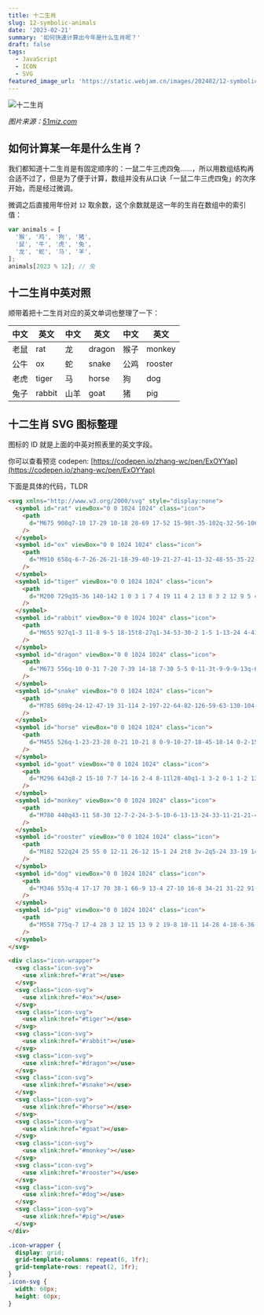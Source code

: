 ```yaml
---
title: 十二生肖
slug: 12-symbolic-animals
date: '2023-02-21'
summary: '如何快速计算出今年是什么生肖呢？'
draft: false
tags:
  - JavaScript
  - ICON
  - SVG
featured_image_url: 'https://static.webjam.cn/images/202402/12-symbolic-animals.webp'
---
```


![十二生肖](https://static.webjam.cn/images/202402/12-symbolic-animals.webp)

_图片来源：[51miz.com](https://img.51miz.com/Element/00/90/65/71/4d52cf33_E906571_7229f133.png)_

## 如何计算某一年是什么生肖？

我们都知道十二生肖是有固定顺序的：一鼠二牛三虎四兔……，所以用数组结构再合适不过了，但是为了便于计算，数组并没有从口诀「一鼠二牛三虎四兔」的次序开始，而是经过微调。

微调之后直接用年份对 `12` 取余数，这个余数就是这一年的生肖在数组中的索引值：

```js
var animals = [
  '猴', '鸡', '狗', '猪',
  '鼠', '牛', '虎', '兔',
  '龙', '蛇', '马', '羊',
];
animals[2023 % 12]; // 兔
```

## 十二生肖中英对照

顺带着把十二生肖对应的英文单词也整理了一下：

| 中文 | 英文   | 中文 | 英文   | 中文 | 英文    |
| ---- | ------ | ---- | ------ | ---- | ------- |
| 老鼠 | rat    | 龙   | dragon | 猴子 | monkey  |
| 公牛 | ox     | 蛇   | snake  | 公鸡 | rooster |
| 老虎 | tiger  | 马   | horse  | 狗   | dog     |
| 兔子 | rabbit | 山羊 | goat   | 猪   | pig     |

## 十二生肖 SVG 图标整理

图标的 ID 就是上面的中英对照表里的英文字段。

你可以查看预览 codepen: [https://codepen.io/zhang-wc/pen/ExOYYap](https://codepen.io/zhang-wc/pen/ExOYYap)

下面是具体的代码，TLDR

```html
<svg xmlns="http://www.w3.org/2000/svg" style="display:none">
  <symbol id="rat" viewBox="0 0 1024 1024" class="icon">
    <path
      d="M675 908q7-10 17-29 10-18 28-69 17-52 15-98t-35-102q-32-56-106-95-54-15-69-8-5 3-6 8 0 5 18 39 17 33 36 74 20 41 25 85t-15 72q-47 0-88-35-21-18-34-46-1-2-4-4t-11-10q-7-8-17-9t-22 0q-13 1-28 12-88 69-76 98 2 5 8 18l25 50q6 13 7 20t-1 11q-3 2-58 4-56 2-70 9-26 16-7 33 25 22 131 30 46 4 75 0 28-4 39-14 10-10 13-21 3-10 3-25 0-16 4-22 12-21 27-19 14 2 19 23 1 5 1 15t2 17q2 6 5 18 3 10 10 15 6 5 18 10t29 5q24 0 68 6 44 7 72 6t37-12q20-18-28-44-34-16-57-16zm236-249q-11-30-24-55-14-26-26-40-8-9-23-27-12-12-19-18t-11-16q-4-9-4-16t8-21q14-19 43-55 39-57 22-62-3 1-7 2t-15 8-20 12q-10 5-23 17-13 11-22 20-10 9-20 25-10 15-13 27-3 13-2 30 1 18 11 34 13 24 39 53 15 17 44 49 18 21 29 44 10 24 3 53-8 28-43 61-19 19-95 24-2 1-4 3t-5 9q-1 3-4 10-1 3 5 10t18 5q16 1 40-3 23-4 52-16 28-12 48-34 19-21 28-53 2-10 2-22 0-25-12-58zM330 322q30 13 52 4l4-2q18-9 27-25 24-53 0-73-14-13-29-18-15-4-26-2-10 2-19 7-9 4-14 8-1 1-3 5-12 14-17 32-5 17 1 37 6 19 24 27zm-34 241q-46 90-66 116-10 14-17 36-7 23-6 43 1 21 15 25 8 3 20-2 11-5 22-13 11-9 26-23 9-9 26-27 13-12 28-30 22-26 44-34 23-8 41-2t37 29q87 110 106 79 7-13 2-49-3-23-8-46-5-22-11-41-6-18-13-33l-15-27q-7-13-13-22-6-8-11-18t-8-12q0-4 1-10t4-19q3-14 3-28v-26q0-14-5-24-1-1-2-3 6 1 14 1t15 2q31 2 54-6 22-8 32-25 11-16 15-32 4-17 3-32t-5-25q-22-48-99-54-3 0-7-1t-15 1-21 3q-9 1-20 12-11 12-17 22-21 46-9 84-81-35-166-10-57 17-80 39-22 21-24 42-12 0-16 2-17 4-27 11t-12 15q-1 2-1 4 0 6 7 15 21 22 62 18 2 3 5 8t16 16q12 10 23 21t33 19q22 7 40 11zm35-164q7 4 13 7t12 10q-10 10-25 18h-1q0-1-2-1t-4-1-7 0q-4 1-7-1t-8-1-9 0q20-41 38-31z"
    />
  </symbol>
  <symbol id="ox" viewBox="0 0 1024 1024" class="icon">
    <path
      d="M910 658q-6-7-26-26-21-18-39-40-19-21-27-41-13-32-48-55-35-22-45-12-7 4-18 5-20 3-138-4-1 0-4-1t-9 0h-12q-6 0-13 2-4 1-13 4-3 1-5 2-3 2-5 5-3 5-6 13 0 5 2 15 1 9-2 35-3 25-10 47-8 21-31 43-24 21-54 33-53 16-99 17t-64-3q-19-4-19-7-3 35-9 104-4 78 9 86 11 6 28-18 17-25 39-64 9-16 26-48 16 2 62 8-1 4-2 14-2 18-7 72-2 18-2 35 0 18 3 21 8 4 22 3 15-1 34-36t25-94q2 1 5 1 5 0 14 1 11 1 22 1 10 0 25 2 16 2 28 1t27 2q16 3 25 1t18 0q10 2 12 1-1 18-2 55 3 50 21 49 8 0 11-19 4-20 6-49 2-30 3-38 40-6 62-11v7q0 4-1 15t0 22q1 10 0 24-1 15 2 24t3 17 5 11 14-4q8-6 20-25 12-20 21-50 8-31 13-80t-1-113q1 0 4 1 7 6 16 29 4 10 8 16 3 6 7 19 4 12 10 18t12 15q6 10 14 11 5 0 15 2 8 1 18-6 0 1 1-5l3-12q2-7 4-15v-6q0-6-2-12-2-9-6-15zm-670 8q24 3 47 5 41 6 72 2 16-2 30-7 40-13 62-39 2-1 6-4 3-2 6-6 2-2 5-6 2-2 5-8 8-17 9-32t0-29q-1-13-10-25-9-13-11-20t-10-14q-1 0-1-1-1-27-1-44 18-3 29-12 11-10 12-18 0-5-15-16-9-7-29-21l-15-10q0-13-5-32-5-18-17-27-6-6-12-6t-8 3l-3 3q-4 54-93 59-20 1-34-13-14-15-16-31-1-5-2-15-35 0-60 65 0 2-2 5-9 1-19 4-10 4-19 8-5 2-15 8-7 4-10 7l-4 2q7 12 23 24 17 11 28 17t12 4 3 1 3 0q-10 34-20 52-26 10-39 28t-8 50q4 24 16 40t28 27q15 10 27 13 8 2 23 6 8 2 16 3t16 0zm-18-57q-8-8-7-29 1-20 19-15 24 7 5 44-8 2-17 0zm143-148q1 0 2 1t0 1q-1 7-3 19-3-1-12-2-19-5-12-18 7-12 20-6zm-21 104q18-24 26 15 0 5 2 15-5 12-19 17 0-1-2-2-11-5-14-18-3-12 7-27zm-76-85q-3 4-25 7-4-12-4-24 5 0 9-1 15-5 20 4 5 8 0 14z"
    />
  </symbol>
  <symbol id="tiger" viewBox="0 0 1024 1024" class="icon">
    <path
      d="M200 729q35-36 140-142 1 0 3 1 7 4 19 11 4 2 13 8 3 2 12 9 5 4 10 10t5 11q4 21 23 35 25 21 28-23v-4q1-6 7-23-7 3-28 10l-2-3q-2-1-6-6-2-3-7-9-3-4-5-11t-1-12q1-4 7-10t16-8q16-3 27 6t21 26q11 16 10 17 3 4-2 11-4 8-12 14-2 1-6 5-1 0-1 1t-1 4-1 5 1 5 3 3q3 1 8 1 6 1 12-2 81-25 31-102-2-4-5-8-2-3-5-7-2-4-5-7-10-18-24-39-13-20-29-33-9-7-19-14-7-4-21-13 24-8 36-11 20-5 10-19-10-13-34-15-26-3-52 30-37-12-74-4-22 4-44 15-8 4-16 9-13 8-24 17-18 14-33 33-8 12-25 35-22 40-33 92-11 53 0 95 2 8 7 25 3 10 6 18 3 7 3 8t2 5 0 3-1 4q-2 0-4 1t-6 2-9 5-7 8q-2 5-4 11t3 13 13 15q3-5 8-15 10-11 14 12 0 6 1 17l12-12q6-5 11-8t11-4q7-1 10 2t4 14q4-1 12-5 7-3 23-8 15-5 21-4-52-50-57-101zm251-216q0-1 4 5 3 5 11 16 1 0 1 3t-1 5-1 5q0 4-4-1-3-1-6-3-2-1-4-3v-27zM143 787q-1 0-1 1l-1 1q1 0 2-2zm162-147q67 96 86 122v13q-33-11-38 8-4 13-3 26 1 12 9 14 8-7 23-22 2 7 9 28 7-6 26-24 4 3 16 11 51-24 55-38-49-59-149-175-9 9-34 37zm252-42q1 22-27 70-14 3-25 9-11 7-19 13-7 6-10 13t-5 14q-2 8-2 13t-1 9v3q5-2 20-6 2 4 6 17 6-5 27-22 4 3 14 13 5-3 22-12v-33q12-4 22-12 9-8 13-16 3-5 8-15 4-8 4-12 1-2 1-4 10-13 40-53-14-4-28-4-13 0-24 1t-19 5q-7 5-13 6-1 1-4 3zm367 110q-3-14-18-59-14-45-15-60-2-16-27-27-30-15-39 10-2 6-1 17-3-8-8-19t-19-36q-15-24-25-28-24-11-86-27-61-17-91-17-20 0 2-16 40-29 99-37 36-5 60 5 26 11 41 23 14 12 17 23 3 12-3 24t-19 22q9 11 29 32 2-2 6-7t15-18q10-14 14-28t3-34q-1-19-12-37-14-21-39-32-25-12-53-14-29-2-58 4-28 6-59 16-15 5-28 10-12 5-20 10-5 4-16 10-7 6-10 10-2 3-7 9-4 5-5 7t-5 5q-25-2-76-5 6 4 15 13 10 10 30 42 21 33 35 74 13-1 38-2 22-1 69 2 48 3 62 10 29 16 56 50 28 35 25 56-2 0-4 1-4 1-11 4-8 3-13 8t-12 11-8 14q-1 7 1 16t13 21v-4l2-7q1-2 3-8 1-3 6-6t12-3q2 29 11 37 17-29 28-30 3 9 8 27 3 7 7 7 4-28 18-28 10 0 24-3 13-3 27-13 12-8 12-19-1-3-1-6zM181 480h-3q-3 0-9-3t-11-8q-5-6-10-16-4-10-6-24-3-35 2-46 6-12 23-14 2 1 5 3t6 13q3 10 2 25-1 11 9 11 18-1 36-24 19-24 4-42-11-15-28-24-18-8-35-10-18-2-34 15-16 18-22 46t-6 51q0 35 14 58 10 17 24 17 17-1 39-28z"
    />
  </symbol>
  <symbol id="rabbit" viewBox="0 0 1024 1024" class="icon">
    <path
      d="M655 927q1-3 11-8 9-5 18-15t8-27q1-34-53-30-2 1-5 1-13-24 4-41 8 4 19 7 12 3 20 6 3 0 8 1 21-7 2-52-18-45-36-58-4-2-9-6-3-2-9-7-4-3-7-8t-6-7q-4-2-7-7-1-2-5-6 30-13 44-38 15-24 15-49 0-24-5-47-6-22-11-37-2-4-7-13 22-45 37-84t19-66q3-16 8-49 3-22-1-35-5-14-6-24t-6-12q-1-2-3-4-32 7-59 35-28 29-44 64-17 35-28 69-11 33-17 57-2 7-5 22h-35q1-3 4-15 18-42 29-80 10-38 12-61 2-24-1-45-3-22-9-32-7-10-12-21-5-10-10-10-2-1-5-3-39 28-65 67-25 39-34 75-10 37-13 69t0 53q3 22 5 23t3 5q0 2 2 7 1 3 1 7t1 7v3q-24 19-35 39-11 21-11 38 0 18 7 33t14 27q7 11 17 19 11 8 10 11 4 6 1 16h-1q-10 4-38 16-62 29-72 71-8 27 12 37 11 4 24-2 49-20 51-10-2 19-7 55-80-21-83 16-2 23 22 42 5 3 10 5 28 14 6 19-90 6-89 33v2q2 10 10 17 27 6 52 8 26 2 45 2 20 0 37-2 18-2 31-6 8-2 25-7 11-3 18-8 7-6 12-8t7-6q1-1 2-3-16-20-14-31 2-10 10-14 9-4 15-1 34 13 43 27 3 4-2 5-7 2-21 5-7 2-9 5t-3 6 4 7 16 9q77 29 202-10l9-3q-16-39-84-40zM457 581v-1q-4-7 4-23l9-3q5 0 7 3t2 7-1 9-2 6q-2 4-6 10-10-2-13-8zm86-24q1-2 5-4t6-2q7 2 11 10-4 23-16 21-3-1-4-4-1-2-2-6-1-3-1-7t1-6v-2zm-13 76q-1 7-4 11t-6 7h-31q-14 0-13-8 1-7 21-14h2q24-7 31 4z"
    />
  </symbol>
  <symbol id="dragon" viewBox="0 0 1024 1024" class="icon">
    <path
      d="M673 556q-10 0-31 7-20 7-39 14-18 7-30 5-5 0-11-3t-9-9-9-13q-6-8-8-15-2-4-6-13 8 0 20-2t16-2h13q4 2 13 9t14 12q3 3 9 10 5 1 17 2t22-11q11-11 3-30-8-23-2-38l15 15q2-5 8-19 10 3 42 12-1-4-5-17 5 0 8-2t4-6l12 6q0-22-21-39 20-4 23-9 3-4 4-9t-1-11-14-8q4-2 7-5t7-5q2-2 5-7 2 1 5 1t7-2 4-6q5-14-20-22 11-14 31-41 11-19 11-26 0-3-2-4t-6-2-17 5-26 22q-1 0-2-1t-4-1h-9q-4 0-4 2-19 15-26 35-10-2-31-8 2-1 6-6 3-4 12-14t14-20q5-9 13-18 7-9 5-13 0-13-14-13-23-1-46 35-7 0-9-14t-13 6q-1 2-2 5-4-15-11-28-6-12-14-21t-16-16q-8-8-18-14-9-6-17-8t-16-6q-9-4-14-3t-8-1q-1-1-3-1 4 14 15 57-12 1-49 2 1 2 1 6t3 14q3 9 4 18t1 15q0 7-1 10t-53 7q-22 2-4 7 2 1 7 2 14 4 28 14 13 11 18 18 2 2 6 7 5 15 2 28-3 12-18 22t-33 19q-17 8-43 12-25 4-48 9-22 5-48 5t-44 7q-19 7-25 16-6 8-11 16-3 5-3 9 0 2 1 3 0 2 1 6 5 0 22-2 3 7 12 27 4-5 15-21 6 5 22 21 2-5 7-11 3-4 9-11 4-6 10-10t9-8q0-1 2-2 3 7 13 22 10 14 19 23 3 4 9 10 2 25 12 47 10 23 20 36 11 14 23 26t18 15q3 2 8 5-4 2-8 9-4 6-6 13t-3 15-3 16q-2 7-1 14t-1 9v3q-68 36-49 80 1 3 5 8-4-10 3-24t16 2q7 10 12 12t7 2q1-1 3-2 5-12 8-16t5-3q3 1 8 5 7 4 14 6 12 3 15-12 3-16 0-29-1-6-2-16-2-15 12-33 15-19 33-26t37 16q28 31 1 75t-99 78q-92 44-29 75-15 19-21 33-5 13-4 19t9 6q7 0 14-1t16-5q7-3 20-9 6 25 18 25 15 0 39-37 11-19 11-20 10 14 18 19 8 4 16-5 8-8 13-15 6-7 11-22 2-7 6-20 0-2 2-8 28 15 33-33 3-23 1-50 36-20 45-77 9-56 2-103-4-23 0-38t9-22q2-1 6-5 9 5 36 21v-33q8 3 33 12l-8-40q6-2 25-11-37-28-59-18-23 9-32 23-9 15-10 20zm-7-155h-1q13-6 23 3-3 2-9 7h-11q-13-3-2-10zm-49-13q8 0 12 3t5 8q-2 1-6 4-3 2-7 3-5 1-5 0t-2-5q0-8 3-13z"
    />
  </symbol>
  <symbol id="snake" viewBox="0 0 1024 1024" class="icon">
    <path
      d="M785 689q-24-12-47-19 31-114 2-197-22-64-82-126-59-63-130-104-70-41-126-44-8-1-16-1-23 0-44 6-29 9-50 20-22 11-35 25-7 8-23 24-1 2-7 8l80 68q-3 1-5 1-20 3-37 0-16-3-27-6-4-2-11-4-26-8-42-7-15 1-22 6-3 1-7 4 77 14 15 38-13 5-27 8 15 4 29 3t28-4q13-3 21-8 8-6 16-9 1-1 5-4 17-1 70-5 4 7 17 29-20 14-78 57 29 32 80 47 51 16 89-4 12-6 36-17 17-8 43-15 25-6 46-7 20-1 41 11 20 13 33 34 9 20 14 34t3 34q-2 19-6 36-4 16-15 47-48-1-89 13t-73 43q-33 29-59 64-25 34-53 83-13 23-31 37-17 15-33 20-17 5-37 4-21-1-32-5-9-4-28-10-16-7-19-10t-7-5q2 3 6 7 5 6 16 16 12 11 30 21 17 11 42 20 24 9 56 14 29 4 54-6 26-10 44-35 19-24 34-46 16-21 34-51t32-39q10-10 23-17 14-8 27-10t28-5q-7 24-21 71-10 36-12 64-2 29 0 51 2 21 13 35 11 15 22 25 10 10 30 14 21 4 34 9 9 2 23 2h15q25-2 38-2t37-4q15-2 32-9 16-7 32-20 17-14 30-29t24-36q10-20 17-40 7-19 7-42 0-22-5-43-5-20-20-41-16-20-36-37-21-16-56-30zM404 322q-12-2-22-1-4-13 4-25 8-13 26-12 25 1 27 19 2 14-18 18-8 2-17 1zm361 567q-30 15-48-11-19-25-12-78 1-13 5-31 8 2 24 7 34 11 48 35 15 23 10 47-6 23-27 31z"
    />
  </symbol>
  <symbol id="horse" viewBox="0 0 1024 1024" class="icon">
    <path
      d="M455 526q-1-23-23-28 0-21 10-21 8 0-9-10-27-18-45-18-14 0-2-15 9-13 18-13 9-1-17-16t-39-15q-15 1-5-15 7-11 15-13 7-1-10-9-38-22-51-21 0 3 4 22 4 18 15 49 12 31 28 58 16 28 46 48 30 19 65 17zm440 320q-8-3-18-3-11 0-17-1t-9-3-5-10-10-26q-9-17-22-35-13-19-23-34-11-16-18-19-6-3-12-23-6-18-17-52-10-32-20-52-5-9-13-15-9-6-19-10t-25-7q-16-3-31-4t-37-1q-21 0-43-2h-48q-29 0-53-1-42-1-76-27-34-27-54-61-21-33-33-72t-19-61q-6-21-5-25-1-5-10-7-5 1-8 10t-4 18-2 9q-1 3-27 21-62 20-87 59-12 13-18 33-7 21-1 37 5 16 20 19t31-5q15-8 23-18 3-4 9-10 10 3 24 0 14-4 24-8 3-1 9-4 16 3 24 35 9 32 10 64v30q-3 5-9 21-3 11-11 35-6 19-10 36-4 18-8 30-2 4-4 12-15 12-44 36-30 25-53 48-22 24-27 27-7 9-10 16-4 8-5 20v1q0 11 15 15 21 10 38 1 16-8 27-24 12-17 17-30t5-18q-1-2 2-3t6-4q3-2 7-1t7-1h2q21-3 42-13 22-10 37-21 16-12 29-25t19-20q3-3 8-9 27 22 87 23 59 1 101-7t46-11q81 57 171 68 13 41 60 87 45 43 63 43h2q10-1 15-17 3-9 3-18 0-8-2-15-4-16-16-21zM237 402q-4 4-11 2t-11-5-9-8q4-8 11-13h4q13 3 18 10 4 7-2 14zm590 184q1 1 3 4l7 7q2 1 8 7 6 5 11 6t12 5q17 2 18-16 1-19-14-24-10-3-11-20-1-18-2-20-3-3-17-1-8 1-25 3-10 1-17-5-2-1-4-6t-4-6-7 0q-4 1-11 6-10 6-25 12-9 4-26 10-3 1-10 4-2 17 15 25t39 8q21 0 40 1 18 1 20 0z"
    />
  </symbol>
  <symbol id="goat" viewBox="0 0 1024 1024" class="icon">
    <path
      d="M296 643q8-2 15-10 7-7 14-16 2-4 8-11l28-40q1-1 3-2 0-1 1-2 13-19 23-35 33-56 26-89 21-7 29-21 9-13 7-22-1-4-4-10h-57q-1-1-5-3-3-1-9-5-4-1-10-5-5-1-6-12t-1-36q0-8-4-12t-7-2q-1 1-3 2l-14 14q-5 5-7 9-2 5-9 9l-6 6q-3 3-5 4 0 1-1 2h-40q-1-26-5-41t-9-17l-3-3q-8 3-16 11-7 8-10 18t-5 20q-1 5-4 16v6q-3 8-10 31-4 8-9 6-3 0-11-2-5-1-16-4-8-2-19-1-10 1-15 5t-8 10v3q0 8 4 15 5 8 14 14 10 6 15 8t10 6q5 20 14 39 9 20 22 43 12 24 20 44 18 42 36 54 18 11 39 6zm-11-40q-13-6-18-13-5-6-2-9 3-2 8-7 6-4 11-4t8-1q13 4 18 10-2 4-6 11-1 4-3 6t-4 3q-2 0-5 2-2 0-7 2zm48-149q6-3 10 1t6 9v6q0 2-1 6t-2 11q-12 8-21 1-3-5-2-18 1-14 10-16zm-96 7q8-17 22 10-1 7-3 11t-5 4h-7q-2 0-5 1-12-9-2-26zm7 184q6 67 38 66 17 0 26-16t11-35q1-5 2-15-17 15-36 15-20 0-30-7-4-3-11-8zm668-29q-1-1-2-4-1-4-5-12-4-10-13-16-8-5-23-15-13-9-34-13-37-10-104 1-66 10-109 3-17-2-50-6-85-16-142-63-31 74-60 95 3 4 10 11 6 6 16 20 11 14 11 22v9q1 9 1 16t-1 20q-1 12-4 24-1 9-4 26-2 13-9 27-4 9-12 26-24 41-36 85t-8 54q5 0 14-2 49-17 111-145 0-1 1-2h57q35 0 103-7 67-8 88-22 98 74 101 86 2 5-1 18-3 12-9 27-6 16-6 25-1 7-1 15t2 14q2 7 6 11t13 1 21-14q38-34 48-88 1-6 0-19t-8-41q-6-28-19-55-9-18-9-34 0-17 6-31t15-23q10-10 22-17t23-7zM466 931q2 3 10 10 17-11 49-151h-54q-1 35-5 141zm236-162v177q3-2 9-5 5-3 16-18 11-14 12-33 10-66 29-68-3-5-10-14-6-9-25-24-18-15-31-15z"
    />
  </symbol>
  <symbol id="monkey" viewBox="0 0 1024 1024" class="icon">
    <path
      d="M780 440q43-11 58-30 12-7-2-24-3-5-10-6-13-13-24-33-11-21-21-43-6-27-6-40 0-5-10-15-10-9-26-17-15-8-36-11-8-2-17-2-12 0-23 3-50 11-90 44-39 33-37 76 2 29 9 48 7 18 12 23t16 11q-99 8-297 26-1 0-3 1t-5 6-1 11q30 116 17 160-16 56-27 59-6-4-16-8-11-5-38-6-28-1-52 14-28 14-41 49-9 22-9 44 0 13 3 27 9 35 34 51 30 14 63 12 32-2 57-19 25-18 22-44-5-20-17-31t-25-16q-14-4-28-3t-21 7q0 1-2 4-1 2 6 9 6 7 19 11 15 5 19 19 5 13-7 23-11 10-33 9-2 0-7-2t-14-9-15-18q-7-12-2-32 4-21 18-47 3-2 8-5t21-9q15-5 29-5 15 0 30 10 15 9 27 28 9 16 15 40 6 25 10 47 4 23 11 48 6 26 12 43 6 18 20 32 15 14 32 16 8 2 16 2 15 0 27-5 18-6 36-20 17-14 23-17 5-1 41-3 76 0 109-71 10-22 17-47 3 0 9 2 0 1 1 3t2 9q1 4 4 11 2 6 7 15 3 4 9 14 4 6 14 11 6 3 18 8 7 4 22 2 16-1 27-5 23-7 35-18t7-23q-5-11-38-15-45-5-45-11-1-3 16-9h25q13 0 19-7 7-6 14-14t2-24q-9-44-65-80-55-37-97-20-21 9-62 28-16 7-35 20-20 14-25 29-2 3-8 6-3-12-3-27 0-14 3-37 3-24 12-43 9-20 32-43 23-24 52-41 2 0 4 2 5-2 13-4 7-2 32-1 26 1 49 7 22 6 53 24 30 19 54 47 3-2 9-8-4-35-15-139 3 1 11 3 7 2 25 3 17 1 31 0 15-1 26-14 11-14 13-31-3 1-27 5-25 4-59 3-33-1-46-13zm-32-100q8-7 11-6 5 5 9 10-9 6-14 6t-6-2q-2-2 0-8zm-50 2q24-19 51-29-8 13-23 39 15 11 60 46-7 25-28 17-4-1-7-3t-6-6q-2-4-4-6t-5-7-4-8-5-8l-7-7q-3-3-9-5t-12-5q-15-8-1-18zM283 699q27-40 52-52-10 40-7 81-15-10-45-29zm65-93q-4-1-8-3t-7-8q-3-7-4-15-1-3-1-8-1-6-1-13v-14q0-6 1-14t4-14 9-14q6-7 12-11t20-7q13-3 26-3 14 0 35 2 1 0 3 1-60 53-89 121zm342-122q-13-2-27-1-15 1-29 5t-16 8q1-1 2-5t2-5q1-2 5-7 4-6 8-7t13-6q9-6 19-7 6-1 20-3 12-2 24-3 11-1 25-4 15-3 25-4-1 22-2 67-1-1-5-2-4-4-12-7-12-4-35-14-9-3-17-5z"
    />
  </symbol>
  <symbol id="rooster" viewBox="0 0 1024 1024" class="icon">
    <path
      d="M182 522q24 25 55 0 12-11 26-12 15-1 24 2t8 3v-2q5-24 33-19 14 2 23-6t11-16q1-4 3-11 7-1 14-12t10-20q1-4 3-11-5 0-15-10l-23-23q-12-14-23-28-12-14-20-23-2-3-7-10-1-8-3-32-9-6-32-7-22-1-39-1-6 1-18 2-1 1-5 3-3 1-7 4-9 6-25 17-2 1-7 6-13-3-38-8 5 8 18 33-4 5-17 23 2 0 7-2 4-1 14-2 9-1 16 0 3 0 7 2t9 7q5 6 14 18-9-4-17-6-5-1-14-4-6-1-10-1h-7q-21 14-28 22-4 4-4 7t3 4q6 3 12 4t19 1q12 0 12 1 6 1 7 5 1 5-1 8-1 1-2 4-21 10-32 25-11 16-12 31t1 28q2 12 7 21t10 9q5-1 14-9 8-8 15-13t11-2zm62-199q-8 5-25 4-1-3 0-5t3-5 5-3 7-3q2 2 4 5 1 2 4 3t2 3v1zm51-51q5-10 21-40-8 4-34 16-5-7-18-30-5 7-22 30-8-4-30-16 3 10 11 40h72zm582 117q-156-25-200 78 0-3 1-6t2-12 5-17 7-20q3-11 14-21 10-10 17-21 7-10 25-17 17-7 30-13 14-7 40-6-7-3-18-6-12-3-42-3-31 0-55 16-23 15-47 58-23 43-28 114-59-11-177-32-14-9-54-35-8 19-32 75v14h25q1 2 1 5t4 13q3 5 8 17 5 8 13 17 8 10 16 18t23 11q14 3 29 4 16 1 37-7 22-8 45-23 3 4 9 11-2 2-9 8-6 5-25 15-20 10-41 14-22 3-56-10-33-12-67-39-1-2-2-7-1-4-3-15t1-21q-1 1-3 1h-5q-5 0-7-2t-5-8 1-15q-1-1-3-2t-8-2-11-1-14 5q-8 5-13 10-3-1-9-1t-24 4q-17 4-31 18-7-2-19-5-12-2-32-1-19 1-25 13-23 55 35 121 9 9 22 25 8 10 24 29 10 12 23 25 14 14 25 22t25 10q15 2 28-2t28-17q2 4 6 10t18 16q15 11 30 14t42-11q27-13 53-47h14q7 0 16-4t18-9q10-5 24-17 14-13 25-27 10-14 24-40t25-55l24-72q3-1 11-4 7-3 25-9 19-6 36-6t38 6q20 6 35 24 13 16 21 32t13 32q6 15 7 28 0 8 2 24 1 10-1 17-2 8-2 10 4-8 14-22 35-60 14-110-10-25-38-43-27-19-60-27t-66-5q-32 3-54 18 3-4 8-9 7-6 20-18 14-14 32-23 17-9 37-16 21-7 43-2 50 8 76 26 27 19 29 35 2-4 2-12 0-10-3-27-9-54-56-61zM451 830q-8-1-29-4-6 17-24 67-42 0-55 12-4 4 0 9 3 5 33 0 7-1 7 0t-5 6q-23 20-26 43-2 12 7 12 9-1 38-40 4-6 12-16h7q4 0 7 4t7 5 6 5q1 1 2 3-3-15 0-83h17q-4-5-6-10-3-5 1-10 0-1 1-3zm-108-6q-5-4-6-10t0-9q1-1 2-4l-28-4-24 68q-42 0-56 11-4 4-1 8 4 6 35 1 7-1 7 1t-6 7q-23 19-26 43-1 12 7 11 10 0 38-41 9-12 12-14 3-3 6 0 3 2 8 4t8 5q2 1 5 5l3 2v-84h16z"
    />
  </symbol>
  <symbol id="dog" viewBox="0 0 1024 1024" class="icon">
    <path
      d="M346 553q-4 17-17 70 38-1 66-9 13-4 27-10 16-8 34-21 31-22 91-68 32-25 53-59 22-33 31-65t12-58q3-25 3-44 0-5-1-15 10-3 20-8 9-5 15-9 4-3 11-9 3-2 10-9-24-24-47-34-22-9-37-4-14 5-26 13-12 7-18 17-1 3-5 8h-20q-24-13-63-16t-64 0q-9 1-26 3-4-25-17-35t-29-8q-15 2-30 7-14 5-25 11-4 3-10 7 2 24 43 24-8 97-58 133-8-1-24-2-13-1-18-3h-6q-4-12-9-21-5-10-11-13-4-1-12-5-5-2-8-1h-3q-17 1-26 23-10 21-11 51v5q0 27 10 55 10 31 27 54 39 45 168 45zm99-222q1-11 6-16 4-5 11-8h2l1 1q5 3 8 11t3 16v8q-3 11-19 17-13-6-12-29zm-95-12q10-7 18-2 7 5 8 31 0 15-22 23h-5q-1-3-4-14-2-7-2-15 0-9 1-14t6-9zm-33 252q-17-1-68-5-24 34-25 53 0 3-1 8-1 6 0 11 1 4-1 9t1 10 3 8 5 8q6 6 8 4 2-1 12 0 10 2 15-3 25-9 37-34 12-26 13-48 1-7 1-21zm276-74l-9 12q-6 7-26 26-19 20-43 37-23 17-58 37-35 19-74 32-61 142-77 181-8 21-12 34-4 12-9 33-5 22-3 35 2 14 11 23 18 15 61-47 43-63 68-121l15 9q-7 12-16 31-9 18-24 56-14 38-10 54 8 35 29 36 33 1 67-92 7-18 21-55 0 2 2 7 1 4 6 18 5 15 12 26t22 26q14 14 33 23 1-5 4-16 2-9 6-18 4-8 10-18t13-20q8-9 17-17t21-11q13-3 27-4t32 6q-4 0-12 1t-25 6q-18 5-31 15-13 11-25 33-11 23-9 50h-3q-2 1-8 2l-12 4q-4 1-14 4-8 2-15 5t-14 5-12 6q-4 4-9 7t-3 7q0 6 1 10 1 5 6 9t16 8q10 4 29 5 20 1 47 1 28 0 70-5t97-10q36-5 44-45 9-40-4-82-12-42-27-68-5-8-23-30-17-21-38-45-20-23-44-54-23-31-43-57-19-27-36-57-16-29-19-48zm312 184q-8 9-23 19-16 10-30 18-10 6-29 17-14 8-23 10-3 2-8 5 11 4 20 22 9 17 10 29 1 13 3 15 8 2 13 2t7-1q1-1 3-1 60-27 60-98 0-9-1-19 0-6-2-18z"
    />
  </symbol>
  <symbol id="pig" viewBox="0 0 1024 1024" class="icon">
    <path
      d="M558 775q-7 17-4 28 3 12 15 13 9 2 19-8 10-11 14-28 4-18-6-36-9 0-25 12-9 10-13 19zm358-229q-4-7-8-10-2-2-6-5-2-2-6 0t-6 2q-2 1-4 4-1 2-4 7-1 1-1 3t2 6q2 3 9-1 10-4 10 7-1 14-13 16h-3q-3-20-38-48-53-44-153-46H562q-1 2-3 4t-3 11-4 16q-3 6 2 17t8 15q19 21 35 55 16 33 15 66v71q0 11 1 32 1 20 4 29 4 10 7 12l2 2 10 5q4 1 11-1t15-8q7-7 15-25t16-43q18 1 55 3v7q0 4 1 17 1 12 5 19t10 15q6 9 17 5 15-2 18-14t0-25q-3-14 1-28 5-13 9 11 1 10 3 31 1 9 2 11 1 6 8 9t18-1q10-4 13-14 4-8 4-27 0-18 5-43 5-24 22-50 8-10 9-39 1-28-4-35l18-9q14-8 13-21 0-7-4-15zM593 688q6-30 3-55-3-24-13-44-11-19-19-31-8-13-17-19-3-2-7-7-3-36-11-63-7-28-17-43-10-16-17-24-8-8-15-11l-6-3q8-53-18-58h-3q-3 0-7 1-5 2-10 5-5 4-9 9t-9 10-7 8-7 9q-35 0-141-2-3-11-8-18t-10-6q-2-1-4-1-7-1-12 1t-8 8-4 11-1 13q0 9 1 12t1 10q0 1 1 3h1v9q0 6 3 11-10 13-16 32-6 20-9 38-3 19-4 38-1 20-6 32-4 12-9 18-2 3-19 20-10 9-29 27-11 12-19 29-8 16-8 28v3q8 51 57 80 49 45 142 60 32 5 60 5 52 0 90-17 121-36 140-128zm-163 9q-2 0-3-1t-2-1-3-2-3-1q-5-10-2-30 3-19 15-14 13 4 19 9 5 5 3 11t-5 12q-4 5-11 10t-8 7zm-7-243q10 0 16 25-5 25-19 25-7-1-12-13v-1q-1-2-2-8-2-6 0-12 1-7 5-11t12-5zm-116-3q9 3 9 30-17 50-32 7-1-17 7-29 8-11 16-8zm-51 260q-5-10-8-23-3-14 2-24t19-9q15 1 20 10t1 18l-3 9h1q-15 21-32 19z"
    />
  </symbol>
</svg>

<div class="icon-wrapper">
  <svg class="icon-svg">
    <use xlink:href="#rat"></use>
  </svg>
  <svg class="icon-svg">
    <use xlink:href="#ox"></use>
  </svg>
  <svg class="icon-svg">
    <use xlink:href="#tiger"></use>
  </svg>
  <svg class="icon-svg">
    <use xlink:href="#rabbit"></use>
  </svg>
  <svg class="icon-svg">
    <use xlink:href="#dragon"></use>
  </svg>
  <svg class="icon-svg">
    <use xlink:href="#snake"></use>
  </svg>
  <svg class="icon-svg">
    <use xlink:href="#horse"></use>
  </svg>
  <svg class="icon-svg">
    <use xlink:href="#goat"></use>
  </svg>
  <svg class="icon-svg">
    <use xlink:href="#monkey"></use>
  </svg>
  <svg class="icon-svg">
    <use xlink:href="#rooster"></use>
  </svg>
  <svg class="icon-svg">
    <use xlink:href="#dog"></use>
  </svg>
  <svg class="icon-svg">
    <use xlink:href="#pig"></use>
  </svg>
</div>
```

```css
.icon-wrapper {
  display: grid;
  grid-template-columns: repeat(6, 1fr);
  grid-template-rows: repeat(2, 1fr);
}
.icon-svg {
  width: 60px;
  height: 60px;
}
```
